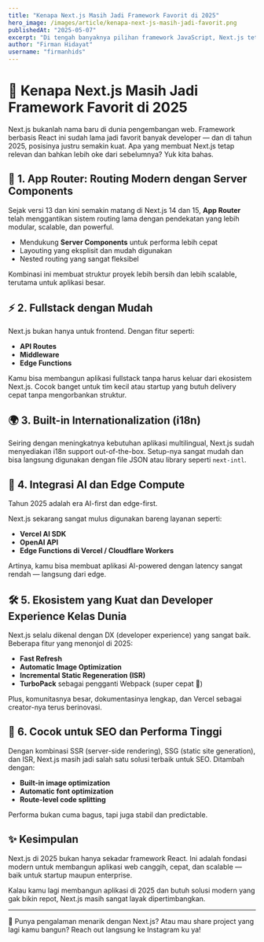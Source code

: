 ```yaml
---
title: "Kenapa Next.js Masih Jadi Framework Favorit di 2025"
hero_image: /images/article/kenapa-next-js-masih-jadi-favorit.png
publishedAt: "2025-05-07"
excerpt: "Di tengah banyaknya pilihan framework JavaScript, Next.js tetap jadi andalan banyak developer. Ini alasannya."
author: "Firman Hidayat"
username: "firmanhids"
---
```



# 🚀 Kenapa Next.js Masih Jadi Framework Favorit di 2025

Next.js bukanlah nama baru di dunia pengembangan web. Framework berbasis React ini sudah lama jadi favorit banyak developer — dan di tahun 2025, posisinya justru semakin kuat. Apa yang membuat Next.js tetap relevan dan bahkan lebih oke dari sebelumnya? Yuk kita bahas.

## 🔧 1. App Router: Routing Modern dengan Server Components

Sejak versi 13 dan kini semakin matang di Next.js 14 dan 15, **App Router** telah menggantikan sistem routing lama dengan pendekatan yang lebih modular, scalable, dan powerful.

- Mendukung **Server Components** untuk performa lebih cepat
- Layouting yang eksplisit dan mudah digunakan
- Nested routing yang sangat fleksibel

Kombinasi ini membuat struktur proyek lebih bersih dan lebih scalable, terutama untuk aplikasi besar.

## ⚡ 2. Fullstack dengan Mudah

Next.js bukan hanya untuk frontend. Dengan fitur seperti:

- **API Routes**
- **Middleware**
- **Edge Functions**

Kamu bisa membangun aplikasi fullstack tanpa harus keluar dari ekosistem Next.js. Cocok banget untuk tim kecil atau startup yang butuh delivery cepat tanpa mengorbankan struktur.

## 🌍 3. Built-in Internationalization (i18n)

Seiring dengan meningkatnya kebutuhan aplikasi multilingual, Next.js sudah menyediakan i18n support out-of-the-box. Setup-nya sangat mudah dan bisa langsung digunakan dengan file JSON atau library seperti `next-intl`.

## 🧠 4. Integrasi AI dan Edge Compute

Tahun 2025 adalah era AI-first dan edge-first.

Next.js sekarang sangat mulus digunakan bareng layanan seperti:

- **Vercel AI SDK**
- **OpenAI API**
- **Edge Functions di Vercel / Cloudflare Workers**

Artinya, kamu bisa membuat aplikasi AI-powered dengan latency sangat rendah — langsung dari edge.

## 🛠️ 5. Ekosistem yang Kuat dan Developer Experience Kelas Dunia

Next.js selalu dikenal dengan DX (developer experience) yang sangat baik. Beberapa fitur yang menonjol di 2025:

- **Fast Refresh**
- **Automatic Image Optimization**
- **Incremental Static Regeneration (ISR)**
- **TurboPack** sebagai pengganti Webpack (super cepat 🚀)

Plus, komunitasnya besar, dokumentasinya lengkap, dan Vercel sebagai creator-nya terus berinovasi.

## 🎯 6. Cocok untuk SEO dan Performa Tinggi

Dengan kombinasi SSR (server-side rendering), SSG (static site generation), dan ISR, Next.js masih jadi salah satu solusi terbaik untuk SEO. Ditambah dengan:

- **Built-in image optimization**
- **Automatic font optimization**
- **Route-level code splitting**

Performa bukan cuma bagus, tapi juga stabil dan predictable.

## ✨ Kesimpulan

Next.js di 2025 bukan hanya sekadar framework React. Ini adalah fondasi modern untuk membangun aplikasi web canggih, cepat, dan scalable — baik untuk startup maupun enterprise.

Kalau kamu lagi membangun aplikasi di 2025 dan butuh solusi modern yang gak bikin repot, Next.js masih sangat layak dipertimbangkan.

---

🧩 Punya pengalaman menarik dengan Next.js? Atau mau share project yang lagi kamu bangun? Reach out langsung ke Instagram ku ya!

